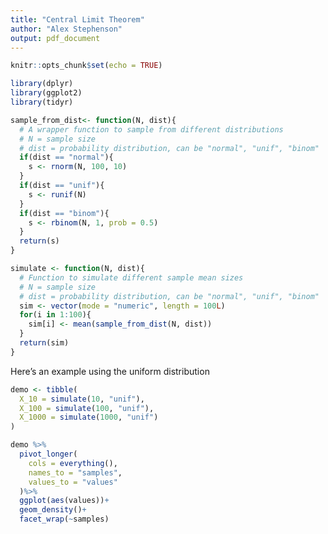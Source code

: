 ```yaml
---
title: "Central Limit Theorem"
author: "Alex Stephenson"
output: pdf_document
---
```


```r
knitr::opts_chunk$set(echo = TRUE)
```

```r
library(dplyr)
library(ggplot2)
library(tidyr)
```


```r
sample_from_dist<- function(N, dist){
  # A wrapper function to sample from different distributions 
  # N = sample size
  # dist = probability distribution, can be "normal", "unif", "binom"
  if(dist == "normal"){
    s <- rnorm(N, 100, 10)
  }
  if(dist == "unif"){
    s <- runif(N)
  }
  if(dist == "binom"){
    s <- rbinom(N, 1, prob = 0.5)
  }
  return(s)
}

```

```r
simulate <- function(N, dist){
  # Function to simulate different sample mean sizes 
  # N = sample size
  # dist = probability distribution, can be "normal", "unif", "binom"
  sim <- vector(mode = "numeric", length = 100L)
  for(i in 1:100){
    sim[i] <- mean(sample_from_dist(N, dist))
  }
  return(sim)
}
```

Here's an example using the uniform distribution

```r
demo <- tibble(
  X_10 = simulate(10, "unif"),
  X_100 = simulate(100, "unif"),
  X_1000 = simulate(1000, "unif")
)

demo %>% 
  pivot_longer(
    cols = everything(), 
    names_to = "samples",
    values_to = "values"
  )%>%
  ggplot(aes(values))+
  geom_density()+
  facet_wrap(~samples)

```